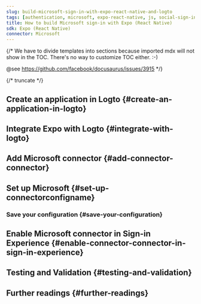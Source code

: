 ```yaml
---
slug: build-microsoft-sign-in-with-expo-react-native-and-logto
tags: [authentication, microsoft, expo-react-native, js, social-sign-in, sign-in, login]
title: How to build Microsoft sign-in with Expo (React Native)
sdk: Expo (React Native)
connector: Microsoft
---
```


{/*
  We have to divide templates into sections because imported mdx will not show in the TOC.
  There's no way to customize TOC either. :-)

  @see https://github.com/facebook/docusaurus/issues/3915
*/}




{/* truncate */}

<Intro connector={connector} sdk="Expo (React Native)" link="https://expo.dev" />

## Create an application in Logto \{#create-an-application-in-logto}

<CreateApplication type="Native app" framework="Expo" />

## Integrate Expo with Logto \{#integrate-with-logto}

<FrameworkGuide />

## Add Microsoft connector \{#add-connector-connector}

<AddSocialConnector connector={connector} framework="Expo" />

## Set up Microsoft \{#set-up-connectorconfigname}

<ConnectorGuide />

### Save your configuration \{#save-your-configuration}

<SaveYourConfiguration connector={connector} />

## Enable Microsoft connector in Sign-in Experience \{#enable-connector-connector-in-sign-in-experience}

<EnableSocialConnector connector={connector} />

## Testing and Validation \{#testing-and-validation}

<TestingAndValidation connector={connector} sdk="Expo (React Native)" />

## Further readings \{#further-readings}

<FurtherReadings />
